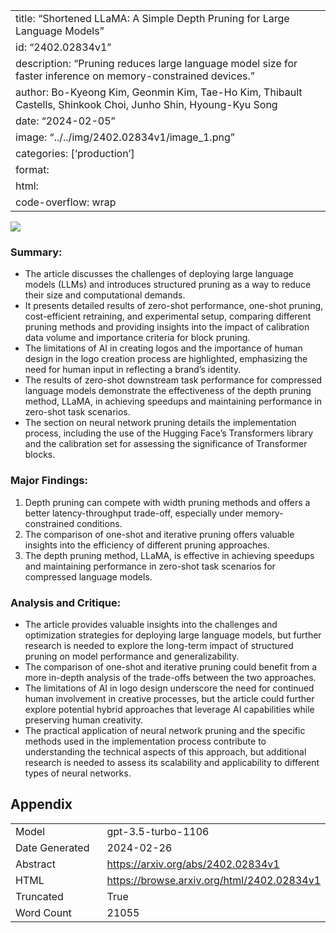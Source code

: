 
---
title: "Shortened LLaMA: A Simple Depth Pruning for Large Language Models"
id: "2402.02834v1"
description: "Pruning reduces large language model size for faster inference on memory-constrained devices."
author: Bo-Kyeong Kim, Geonmin Kim, Tae-Ho Kim, Thibault Castells, Shinkook Choi, Junho Shin, Hyoung-Kyu Song
date: "2024-02-05"
image: "../../img/2402.02834v1/image_1.png"
categories: ['production']
format:
  html:
    code-overflow: wrap
---

![](../../img/2402.02834v1/image_1.png)

### Summary:
- The article discusses the challenges of deploying large language models (LLMs) and introduces structured pruning as a way to reduce their size and computational demands.
- It presents detailed results of zero-shot performance, one-shot pruning, cost-efficient retraining, and experimental setup, comparing different pruning methods and providing insights into the impact of calibration data volume and importance criteria for block pruning.
- The limitations of AI in creating logos and the importance of human design in the logo creation process are highlighted, emphasizing the need for human input in reflecting a brand's identity.
- The results of zero-shot downstream task performance for compressed language models demonstrate the effectiveness of the depth pruning method, LLaMA, in achieving speedups and maintaining performance in zero-shot task scenarios.
- The section on neural network pruning details the implementation process, including the use of the Hugging Face's Transformers library and the calibration set for assessing the significance of Transformer blocks.

### Major Findings:
1. Depth pruning can compete with width pruning methods and offers a better latency-throughput trade-off, especially under memory-constrained conditions.
2. The comparison of one-shot and iterative pruning offers valuable insights into the efficiency of different pruning approaches.
3. The depth pruning method, LLaMA, is effective in achieving speedups and maintaining performance in zero-shot task scenarios for compressed language models.

### Analysis and Critique:
- The article provides valuable insights into the challenges and optimization strategies for deploying large language models, but further research is needed to explore the long-term impact of structured pruning on model performance and generalizability.
- The comparison of one-shot and iterative pruning could benefit from a more in-depth analysis of the trade-offs between the two approaches.
- The limitations of AI in logo design underscore the need for continued human involvement in creative processes, but the article could further explore potential hybrid approaches that leverage AI capabilities while preserving human creativity.
- The practical application of neural network pruning and the specific methods used in the implementation process contribute to understanding the technical aspects of this approach, but additional research is needed to assess its scalability and applicability to different types of neural networks.

## Appendix

|          |          |
|----------|----------|
| Model     | gpt-3.5-turbo-1106       |
| Date Generated     | 2024-02-26       |
| Abstract | [https://arxiv.org/abs/2402.02834v1](https://arxiv.org/abs/2402.02834v1)        |
| HTML     | [https://browse.arxiv.org/html/2402.02834v1](https://browse.arxiv.org/html/2402.02834v1)       |
| Truncated       | True       |
| Word Count       | 21055       |